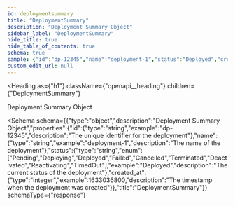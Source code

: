 ```yaml
---
id: deploymentsummary
title: "DeploymentSummary"
description: "Deployment Summary Object"
sidebar_label: "DeploymentSummary"
hide_title: true
hide_table_of_contents: true
schema: true
sample: {"id":"dp-12345","name":"deployment-1","status":"Deployed","created_at":1633036800}
custom_edit_url: null
---
```



<Heading
  as={"h1"}
  className={"openapi__heading"}
  children={"DeploymentSummary"}
>
</Heading>



Deployment Summary Object

<Schema
  schema={{"type":"object","description":"Deployment Summary Object","properties":{"id":{"type":"string","example":"dp-12345","description":"The unique identifier for the deployment"},"name":{"type":"string","example":"deployment-1","description":"The name of the deployment"},"status":{"type":"string","enum":["Pending","Deploying","Deployed","Failed","Cancelled","Terminated","Deactivated","Reactivating","TimedOut"],"example":"Deployed","description":"The current status of the deployment"},"created_at":{"type":"integer","example":1633036800,"description":"The timestamp when the deployment was created"}},"title":"DeploymentSummary"}}
  schemaType={"response"}
>
  
</Schema>
            